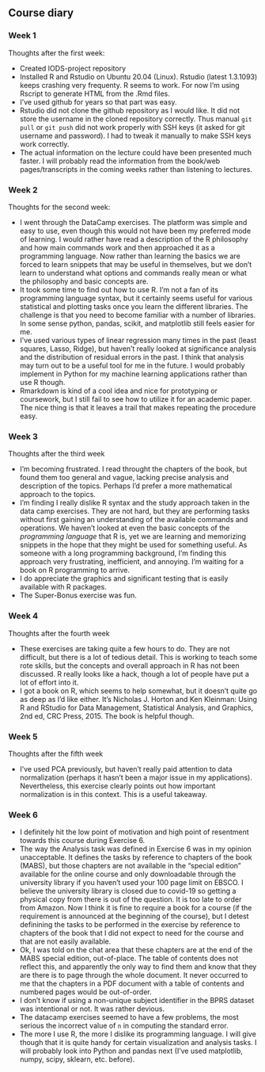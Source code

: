 ## Course diary

### Week 1

Thoughts after the first week:

* Created IODS-project repository
* Installed R and Rstudio on Ubuntu 20.04 (Linux).  Rstudio (latest
  1.3.1093) keeps crashing very frequenty.  R seems to work.  For now
  I'm using Rscript to generate HTML from the .Rmd files.
* I've used github for years so that part was easy.
* Rstudio did not clone the github repository as I would like.  It did not
  store the username in the cloned repository correctly. Thus manual
  ``git pull`` or ``git push`` did not work properly with SSH keys (it asked
  for git username and password).  I had to tweak it manually to make
  SSH keys work correctly.
* The actual information on the lecture could have been presented much
  faster. I will probably read the information from the book/web
  pages/transcripts in the coming weeks rather than listening to
  lectures.

### Week 2

Thoughts for the second week:

* I went through the DataCamp exercises.  The platform was simple and
  easy to use, even though this would not have been my preferred mode
  of learning.  I would rather have read a description of the R
  philosophy and how main commands work and then approached it as a
  programming language.  Now rather than learning the basics we are
  forced to learn snippets that may be useful in themselves, but we
  don't learn to understand what options and commands really mean or
  what the philosophy and basic concepts are.
* It took some time to find out how to use R.  I'm not a fan of its
  programming language syntax, but it certainly seems useful for various
  statistical and plotting tasks once you learn the different libraries.
  The challenge is that you need to become familiar with a number of
  libraries.  In some sense python, pandas, scikit, and matplotlib still
  feels easier for me.
* I've used various types of linear regression many times in the past
  (least squares, Lasso, Ridge), but haven't really looked at
  significance analysis and the distribution of residual errors in the
  past.  I think that analysis may turn out to be a useful tool for me
  in the future.  I would probably implement in Python for my machine
  learning applications rather than use R though.
* Rmarkdown is kind of a cool idea and nice for prototyping or coursework,
  but I still fail to see how to utilize it for an academic paper.  The nice
  thing is that it leaves a trail that makes repeating the procedure easy.

### Week 3

Thoughts after the third week

* I'm becoming frustrated.  I read throught the chapters of the book,
  but found them too general and vague, lacking precise analysis and
  description of the topics.  Perhaps I'd prefer a more mathematical
  approach to the topics.
* I'm finding I really dislike R syntax and the study approach taken
  in the data camp exercises.  They are not hard, but they are
  performing tasks without first gaining an understanding of the
  available commands and operations.  We haven't looked at even the
  basic concepts of the *programming language* that R is, yet we are
  learning and memorizing snippets in the hope that they might be used
  for something useful.  As someone with a long programming
  background, I'm finding this approach very frustrating, inefficient,
  and annoying.  I'm waiting for a book on R programming to arrive.
* I do appreciate the graphics and significant testing that is easily
  available with R packages.
* The Super-Bonus exercise was fun.

### Week 4

Thoughts after the fourth week

* These exercises are taking quite a few hours to do.  They are not difficult,
  but there is a lot of tedious detail.  This is working to teach some
  rote skills, but the concepts and overall approach in R has not been
  discussed.  R really looks like a hack, though a lot of people have
  put a lot of effort into it.
* I got a book on R, which seems to help somewhat, but it doesn't
  quite go as deep as I'd like either.  It's Nicholas J. Horton and
  Ken Kleinman: Using R and RStudio for Data Management, Statistical
  Analysis, and Graphics, 2nd ed, CRC Press, 2015.  The book is helpful
  though.

### Week 5

Thoughts after the fifth week

* I've used PCA previously, but haven't really paid attention to data
  normalization (perhaps it hasn't been a major issue in my
  applications).  Nevertheless, this exercise clearly points out how
  important normalization is in this context.  This is a useful takeaway.

### Week 6

* I definitely hit the low point of motivation and high point of
  resentment towards this course during Exercise 6.
* The way the Analysis task was defined in Exercise 6 was in my
  opinion unacceptable.  It defines the tasks by reference to chapters
  of the book (MABS), but those chapters are not available in the
  "special edition" available for the online course and only
  downloadable through the university library if you haven't used your
  100 page limit on EBSCO.  I believe the university library is closed
  due to covid-19 so getting a physical copy from there is out of the
  question.  It is too late to order from Amazon.  Now I think it is
  fine to require a book for a course (if the requirement is announced
  at the beginning of the course), but I detest definining the tasks
  to be performed in the exercise by reference to chapters of the book
  that I did not expect to need for the course and that are not easily
  available.
* Ok, I was told on the chat area that these chapters are at the end of the
  MABS special edition, out-of-place.  The table of contents does not reflect
  this, and apparently the only way to find them and know that they are there
  is to page through the whole document.  It never occurred to me that the
  chapters in a PDF document with a table of contents and numbered pages
  would be out-of-order.
* I don't know if using a non-unique subject identifier in the BPRS
  dataset was intentional or not.  It was rather devious.
* The datacamp exercises seemed to have a few problems, the most
  serious the incorrect value of ``n`` in computing the standard error.
* The more I use R, the more I dislike its programming language.  I
  will give though that it is quite handy for certain visualization
  and analysis tasks.  I will probably look into Python and pandas
  next (I've used matplotlib, numpy, scipy, sklearn, etc. before).

